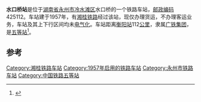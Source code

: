 {{noteTA
|1=zh-cn:始发车次; zh-hk:列車班次;
|2=zh-cn:车次; zh-hk:班次;
}}
{{Infobox China railway station 
|车站名称 = 水口桥站
|车站名称拼音 = 
|车站地址 = [[湖南省|湖南省]][[永州市|永州市]]
|归属 = [[广铁集团|广铁集团]]
|车站等级 = [[五等站_(中铁)|五等站]]
|线路 = [[湘桂铁路|湘桂铁路]]
}}
'''水口桥站'''是位于[[湖南省|湖南省]][[永州市|永州市]][[冷水滩区|冷水滩区]]水口桥的一个铁路车站，[[邮政编码|邮政编码]]425112。车站建于1957年，有[[湘桂铁路|湘桂铁路]]经过该站，现仅办理货运，不办理客运业务，车站及其上下行区间均未[[电气化|电气化]]。车站距离[[衡阳站|衡阳站]]112[[公里|公里]]，隶属[[广铁集团|广铁集团]]，是[[五等站_(中铁)|五等站]]<ref>{{Cite book|title=中国铁路站名词典|last=孙本祥主编|first=|publisher=北京：[[中国铁道出版社|中国铁道出版社]]|year=2003.04|isbn=7-113-03941-3|location=|pages=480}}</ref>。

==参考==
{{reflist}}

{{start rail box}}
{{s-inop|[[大村甸站|大村甸站]]}}
{{s-line|[[湘桂铁路|湘桂铁路]]}}
{{s-inop|[[黄阳司站|黄阳司站]]}}
{{end box}}
{{湘桂铁路}}

[[Category:湘桂铁路车站|Category:湘桂铁路车站]]
[[Category:1957年启用的铁路车站|Category:1957年启用的铁路车站]]
[[Category:永州市铁路车站|Category:永州市铁路车站]]
[[Category:中国铁路五等站|Category:中国铁路五等站]]


{{铁路车站小作品}}
{{湖南省小作品}}